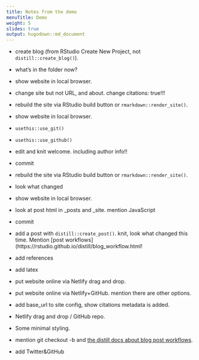 ```yaml
---
title: Notes from the demo
menuTitle: Demo
weight: 5
slides: true
output: hugodown::md_document
---
```




- create blog (from RStudio Create New Project, not `distill::create_blog()`).

- what's in the folder now?

- show website in local browser.

- change site but not URL, and about. change citations: true!!!

- rebuild the site via RStudio build button or `rmarkdown::render_site()`.

- show website in local browser.

- `usethis::use_git()`

- `usethis::use_github()`

- edit and knit welcome. including author info!!

- commit

- rebuild the site via RStudio build button or `rmarkdown::render_site()`.

- look what changed

- show website in local browser.

- look at post html in _posts and _site. mention JavaScript

- commit

- add a post with `distill::create_post()`. knit, look what changed this time. Mention [post workflows](https://rstudio.github.io/distill/blog_workflow.html!

- add references

- add latex

- put website online via Netlify drag and drop.

- put website online via Netlify+GitHub. mention there are other options.

- add base_url to site config, show citations metadata is added.

- Netlify drag and drop / GitHub repo.

- Some minimal styling. 

- mention git checkout -b and [the distill docs about blog post workflows](https://rstudio.github.io/distill/blog_workflow.html).

- add Twitter&GitHub